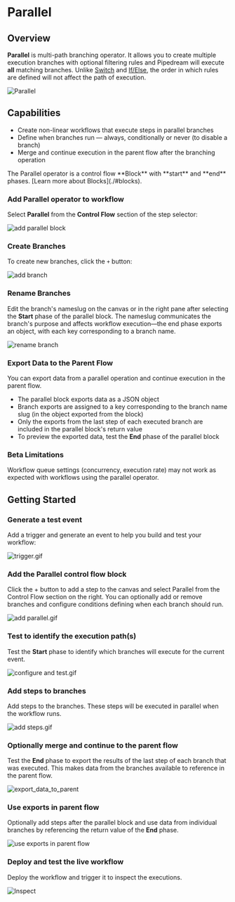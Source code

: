
# Parallel

## Overview

**Parallel** is multi-path branching operator. It allows you to create multiple execution branches with optional filtering rules and Pipedream will execute **all** matching branches. Unlike [Switch](./switch) and [If/Else](./ifelse), the order in which rules are defined will not affect the path of execution.

![Parallel](./images/parallel/parallel.png)

## Capabilities

- Create non-linear workflows that execute steps in parallel branches
- Define when branches run — always, conditionally or never (to disable a branch)
- Merge and continue execution in the parent flow after the branching operation

<Callout type="info">
The Parallel operator is a control flow **Block** with **start** and **end** phases. [Learn more about Blocks](./#blocks).
</Callout>

### Add Parallel operator to workflow

Select **Parallel** from the **Control Flow** section of the step selector:

![add parallel block](./images/parallel/add_parallel_block.png)

### Create Branches

To create new branches, click the `+` button:

![add branch](./images/parallel/add_branch.png)

### Rename Branches

Edit the branch's nameslug on the canvas or in the right pane after selecting the **Start** phase of the parallel block. The nameslug communicates the branch's purpose and affects workflow execution—the end phase exports an object, with each key corresponding to a branch name.

![rename branch](./images/parallel/rename_branch.png)

### Export Data to the Parent Flow

You can export data from a parallel operation and continue execution in the parent flow. 
- The parallel block exports data as a JSON object
- Branch exports are assigned to a key corresponding to the branch name slug (in the object exported from the block) 
- Only the exports from the last step of each executed branch are included in the parallel block's return value
- To preview the exported data, test the **End** phase of the parallel block

### Beta Limitations

Workflow queue settings (concurrency, execution rate) may not work as expected with workflows using the parallel operator.

## Getting Started

<Steps>

### Generate a test event

Add a trigger and generate an event to help you build and test your workflow:

![trigger.gif](./images/parallel/01_trigger.gif)

### Add the Parallel control flow block

Click the + button to add a step to the canvas and select Parallel from the Control Flow section on the right. You can optionally add or remove branches and configure conditions defining when each branch should run.

![add parallel.gif](./images/parallel/02_add_parallel.gif)

### Test to identify the execution path(s)

Test the **Start** phase to identify which branches will execute for the current event.

![configure and test.gif](./images/parallel/03_configure_and_test.gif)

### Add steps to branches

Add steps to the branches. These steps will be executed in parallel when the workflow runs.

![add steps.gif](./images/parallel/04_add_steps.gif)

### Optionally merge and continue to the parent flow

Test the **End** phase to export the results of the last step of each branch that was executed. This makes data from the branches available to reference in the parent flow.

![export_data_to_parent](./images/parallel/05_test_end_phase.gif)

### Use exports in parent flow

Optionally add steps after the parallel block and use data from individual branches by referencing the return value of the **End** phase.

![use exports in parent flow](./images/parallel/06_use_exports_in_parent_flow.gif)

### Deploy and test the live workflow

Deploy the workflow and trigger it to inspect the executions.

![Inspect](./images/parallel/07_deploy_and_run.gif)

</Steps>